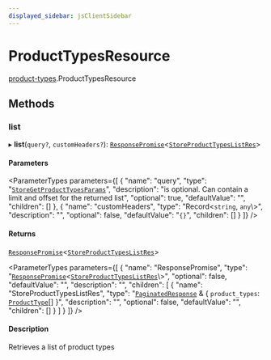 ```yaml
---
displayed_sidebar: jsClientSidebar
---
```



# ProductTypesResource

[product-types](../../modules/product_types.mdx).ProductTypesResource

## Methods

### list

▸ **list**(`query?`, `customHeaders?`): [`ResponsePromise`](../../swaps/modules/swaps.internal.mdx#responsepromise)<[`StoreProductTypesListRes`](../../internal/modules/admin_discounts.internal.internal.mdx#storeproducttypeslistres)\>

#### Parameters

<ParameterTypes parameters={[
  {
    "name": "query",
    "type": "[`StoreGetProductTypesParams`](../../internal/classes/admin_discounts.internal.internal.StoreGetProductTypesParams.mdx)",
    "description": "is optional. Can contain a limit and offset for the returned list",
    "optional": true,
    "defaultValue": "",
    "children": []
  },
  {
    "name": "customHeaders",
    "type": "Record<`string`, `any`\\>",
    "description": "",
    "optional": false,
    "defaultValue": "`{}`",
    "children": []
  }
]} />

#### Returns

[`ResponsePromise`](../../swaps/modules/swaps.internal.mdx#responsepromise)<[`StoreProductTypesListRes`](../../internal/modules/admin_discounts.internal.internal.mdx#storeproducttypeslistres)\>

<ParameterTypes parameters={[
  {
    "name": "ResponsePromise",
    "type": "[`ResponsePromise`](../../swaps/modules/swaps.internal.mdx#responsepromise)<[`StoreProductTypesListRes`](../../internal/modules/admin_discounts.internal.internal.mdx#storeproducttypeslistres)\\>",
    "optional": false,
    "defaultValue": "",
    "description": "",
    "children": [
      {
        "name": "StoreProductTypesListRes",
        "type": "[`PaginatedResponse`](../../admin_batch_jobs/modules/admin_batch_jobs.internal.mdx#paginatedresponse) & { `product_types`: [`ProductType`](../../internal/classes/admin_collections.internal.ProductType.mdx)[]  }",
        "description": "",
        "optional": false,
        "defaultValue": "",
        "children": []
      }
    ]
  }
]} />

#### Description

Retrieves a list of product types
